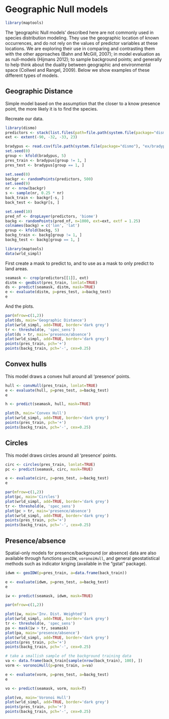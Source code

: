 # Geographic Null models


```r
library(maptools)
```


The 'geographic Null models' described here are not commonly used in species distribution modeling. They use the geographic location of known occurrences, and do not rely on the values of predictor variables at these locations. We are exploring their use in comparing and contrasting them with the other approaches (Bahn and McGill, 2007); in model evaluation as as null-models (Hijmans 2012); to sample background points; and generally to help think about the duality between geographic and environmental space (Collwel and Rangel, 2009). Below we show examples of these different types of models.

## Geographic Distance

Simple model based on the assumption that the closer to a know presence point, the more likely it is to find the species. 

Recreate our data.
```r
library(dismo)
predictors <- stack(list.files(path=file.path(system.file(package="dismo"), 'ex'), pattern='grd$', full.names=TRUE ))
ext <- extent(-90, -32, -33, 23)

bradypus <- read.csv(file.path(system.file(package="dismo"), "ex/bradypus.csv"))[,-1]
set.seed(0)
group <- kfold(bradypus, 5)
pres_train <- bradypus[group != 1, ]
pres_test <- bradypus[group == 1, ]

set.seed(0)
backgr <- randomPoints(predictors, 500)
set.seed(9)
nr <- nrow(backgr)
s <- sample(nr, 0.25 * nr)
back_train <- backgr[-s, ]
back_test <- backgr[s, ]

set.seed(10)
pred_nf <- dropLayer(predictors, 'biome')
backg <- randomPoints(pred_nf, n=1000, ext=ext, extf = 1.25)
colnames(backg) = c('lon', 'lat')
group <- kfold(backg, 5)
backg_train <- backg[group != 1, ]
backg_test <- backg[group == 1, ]

library(maptools)
data(wrld_simpl)
```


First create a mask to predict to, and to use as a mask to only predict to land areas.

```r
seamask <- crop(predictors[[1]], ext)
distm <- geoDist(pres_train, lonlat=TRUE)
ds <- predict(seamask, distm, mask=TRUE)
e <- evaluate(distm, p=pres_test, a=backg_test)
e
```

And the plots.

```r
par(mfrow=c(1,2))
plot(ds, main='Geographic Distance')
plot(wrld_simpl, add=TRUE, border='dark grey')
tr <- threshold(e, 'spec_sens')
plot(ds > tr, main='presence/absence')
plot(wrld_simpl, add=TRUE, border='dark grey')
points(pres_train, pch='+')
points(backg_train, pch='-', cex=0.25)
```

## Convex hulls

This model draws a convex hull around all 'presence' points.

```r
hull <- convHull(pres_train, lonlat=TRUE)
e <- evaluate(hull, p=pres_test, a=backg_test)
e

h <- predict(seamask, hull, mask=TRUE)

plot(h, main='Convex Hull')
plot(wrld_simpl, add=TRUE, border='dark grey')
points(pres_train, pch='+')
points(backg_train, pch='-', cex=0.25)
```

## Circles

This model draws circles around all 'presence' points. 

```r
circ <- circles(pres_train, lonlat=TRUE)
pc <- predict(seamask, circ, mask=TRUE)

e <- evaluate(circ, p=pres_test, a=backg_test)
e

par(mfrow=c(1,2))
plot(pc, main='Circles')
plot(wrld_simpl, add=TRUE, border='dark grey')
tr <- threshold(e, 'spec_sens')
plot(pc > tr, main='presence/absence')
plot(wrld_simpl, add=TRUE, border='dark grey')
points(pres_train, pch='+')
points(backg_train, pch='-', cex=0.25)
```

## Presence/absence

Spatial-only models for presence/background (or absence) data are also available through functions `geoIDW`, `voronoiHull`, and general geostatistical methods such as indicator kriging (available in the "gstat" package).

```r
idwm <- geoIDW(p=pres_train, a=data.frame(back_train))

e <- evaluate(idwm, p=pres_test, a=backg_test)
e

iw <- predict(seamask, idwm, mask=TRUE)

par(mfrow=c(1,2))

plot(iw, main='Inv. Dist. Weighted')
plot(wrld_simpl, add=TRUE, border='dark grey')
tr <- threshold(e, 'spec_sens')
pa <- mask(iw > tr, seamask)
plot(pa, main='presence/absence')
plot(wrld_simpl, add=TRUE, border='dark grey')
points(pres_train, pch='+')
points(backg_train, pch='-', cex=0.25)
```


```r
# take a smallish sample of the background training data
va <- data.frame(back_train[sample(nrow(back_train), 100), ])
vorm <- voronoiHull(p=pres_train, a=va)

e <- evaluate(vorm, p=pres_test, a=backg_test)
e

vo <- predict(seamask, vorm, mask=T)

plot(vo, main='Voronoi Hull')
plot(wrld_simpl, add=TRUE, border='dark grey')
points(pres_train, pch='+')
points(backg_train, pch='-', cex=0.25)
```

